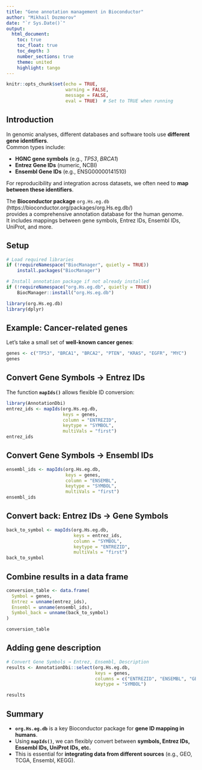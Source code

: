 ```yaml
---
title: "Gene annotation management in Bioconductor"
author: "Mikhail Dozmorov"
date: "`r Sys.Date()`"
output:
  html_document:
    toc: true
    toc_float: true
    toc_depth: 3
    number_sections: true
    theme: united
    highlight: tango
---
```


```r
knitr::opts_chunk$set(echo = TRUE, 
                      warning = FALSE, 
                      message = FALSE,
                      eval = TRUE)  # Set to TRUE when running
```

## Introduction

In genomic analyses, different databases and software tools use **different gene identifiers**.  
Common types include:

- **HGNC gene symbols** (e.g., *TP53*, *BRCA1*)  
- **Entrez Gene IDs** (numeric, NCBI)  
- **Ensembl Gene IDs** (e.g., ENSG00000141510)  

For reproducibility and integration across datasets, we often need to **map between these identifiers**.

The **Bioconductor package** `org.Hs.eg.db` (https://bioconductor.org/packages/org.Hs.eg.db/)  
provides a comprehensive annotation database for the human genome.  
It includes mappings between gene symbols, Entrez IDs, Ensembl IDs, UniProt, and more.  


## Setup

```r
# Load required libraries
if (!requireNamespace("BiocManager", quietly = TRUE))
    install.packages("BiocManager")

# Install annotation package if not already installed
if (!requireNamespace("org.Hs.eg.db", quietly = TRUE))
    BiocManager::install("org.Hs.eg.db")

library(org.Hs.eg.db)
library(dplyr)
```

## Example: Cancer-related genes

Let’s take a small set of **well-known cancer genes**:

```r
genes <- c("TP53", "BRCA1", "BRCA2", "PTEN", "KRAS", "EGFR", "MYC")
genes
```

## Convert Gene Symbols → Entrez IDs

The function **`mapIds()`** allows flexible ID conversion:

```r
library(AnnotationDbi)
entrez_ids <- mapIds(org.Hs.eg.db,
                     keys = genes,
                     column = "ENTREZID",
                     keytype = "SYMBOL",
                     multiVals = "first")
entrez_ids
```

## Convert Gene Symbols → Ensembl IDs

```r
ensembl_ids <- mapIds(org.Hs.eg.db,
                      keys = genes,
                      column = "ENSEMBL",
                      keytype = "SYMBOL",
                      multiVals = "first")
ensembl_ids
```

## Convert back: Entrez IDs → Gene Symbols

```r
back_to_symbol <- mapIds(org.Hs.eg.db,
                         keys = entrez_ids,
                         column = "SYMBOL",
                         keytype = "ENTREZID",
                         multiVals = "first")
back_to_symbol
```

## Combine results in a data frame

```r
conversion_table <- data.frame(
  Symbol = genes,
  Entrez = unname(entrez_ids),
  Ensembl = unname(ensembl_ids),
  Symbol_back = unname(back_to_symbol)
)

conversion_table
```

## Adding gene description

```r
# Convert Gene Symbols → Entrez, Ensembl, Description
results <- AnnotationDbi::select(org.Hs.eg.db,
                                 keys = genes,
                                 columns = c("ENTREZID", "ENSEMBL", "GENENAME"),
                                 keytype = "SYMBOL")

results

```



## Summary

* **`org.Hs.eg.db`** is a key Bioconductor package for **gene ID mapping in humans**.
* Using **`mapIds()`**, we can flexibly convert between **symbols, Entrez IDs, Ensembl IDs, UniProt IDs, etc.**
* This is essential for **integrating data from different sources** (e.g., GEO, TCGA, Ensembl, KEGG).
